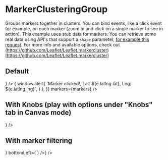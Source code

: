 
<Meta
  title="Other/MarkerClusteringGroup"
  component={MarkerClusterGroup}
  decorators={[withKnobs]}
/>

# MarkerClusteringGroup

Groups markers together in clusters. You can bind events, like a click event for example, on each marker (zoom in and click on a single marker to see in action).
This example uses stub data for markers. You can retrieve some real data using API's that support a `shape` parameter,
[for example this request](https://api.data.amsterdam.nl/dataselectie/bag/geolocation/?shape=[[4.894230533839637,52.375020731825956],[4.8918540164222115,52.37132657239667],[4.899263378646926,52.37054197320004],[4.90232182515308,52.37058473631911],[4.899663252673563,52.37456004610897]]).
For more info and available options, check out (https://github.com/Leaflet/Leaflet.markercluster)[https://github.com/Leaflet/Leaflet.markercluster]

## Default

<Preview>
  <Story name="Default">
    <Map fullScreen>
      <ViewerContainer bottomRight={<Zoom />} />
      <MarkerClusterGroup
        events={{
          click: (e) => {
            window.alert(
              `Marker clicked!, Lat: ${e.latlng.lat}, Lng: ${e.latlng.lng}`,
            )
          },
        }}
        markers={markers}
      />
      <BaseLayer />
    </Map>
  </Story>
</Preview>

## With Knobs (play with options under "Knobs" tab in Canvas mode)

<Preview>
  <Story name="With Knobs (play with options)">
    <Map fullScreen>
      <ViewerContainer bottomRight={<Zoom />} />
      <MarkerClusterGroup
        optionsOverrides={{
          spiderfyOnMaxZoom: boolean('spiderfyOnMaxZoom', false),
          showCoverageOnHover: boolean('showCoverageOnHover', false),
          zoomToBoundsOnClick: boolean('zoomToBoundsOnClick', true),
          maxClusterRadius: number('maxClusterRadius', 50, {
            range: true,
            min: 0,
            max: 100,
            step: 1,
          }),
          chunkedLoading: boolean('chunkedLoading', true),
          disableClusteringAtZoom: number('disableClusteringAtZoom', 16, {
            range: true,
            min: 1,
            max: 20,
            step: 1,
          }),
        }}
        markers={markers}
      />
      <BaseLayer />
    </Map>
  </Story>
</Preview>

## With marker filtering

<Preview>
  <Story name="With marker filtering">
    <Map fullScreen>
      <ViewerContainer bottomRight={<Zoom />} bottomLeft={<MarkerFilters markers={markers} clusterComponent={(markersFiltered) =>
        <MarkerClusterGroup
          markers={markersFiltered}
        />} />} />
      <BaseLayer />
    </Map>
  </Story>
</Preview>
